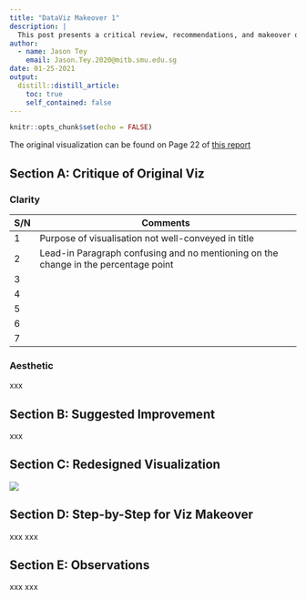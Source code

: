 ```yaml
---
title: "DataViz Makeover 1"
description: |
  This post presents a critical review, recommendations, and makeover of a visualization found in MOM's "_Report: Labour Force in Singapore 2019_"
author:
  - name: Jason Tey
    email: Jason.Tey.2020@mitb.smu.edu.sg
date: 01-25-2021
output:
  distill::distill_article:
    toc: true
    self_contained: false
---
```



```r
knitr::opts_chunk$set(echo = FALSE)
```

The original visualization can be found on Page 22 of [this report](https://stats.mom.gov.sg/Pages/Labour-Force-In-Singapore-2019.aspx) 

## Section A: Critique of Original Viz 
### Clarity


| S/N | Comments                                                                            |
|-----|-------------------------------------------------------------------------------------|
| 1   | Purpose of visualisation not well-conveyed in title                                 |
| 2   | Lead-in Paragraph confusing and no mentioning on the change in the percentage point |
| 3   |                                                                                     |
| 4   |                                                                                     |
| 5   |                                                                                     |
| 6   |                                                                                     |
| 7   |                                                                                     |

### Aesthetic
xxx

## Section B: Suggested Improvement
xxx

## Section C: Redesigned Visualization
<img src="C:\ISSS608 Visualization Analytics\DataViz Makeover\Data Analytics Blog\_posts\2021-01-23-dataviz-makeover-1\makeover1_concept.jpg"> 

## Section D: Step-by-Step for Viz Makeover 
xxx xxx

## Section E: Observations 
xxx xxx